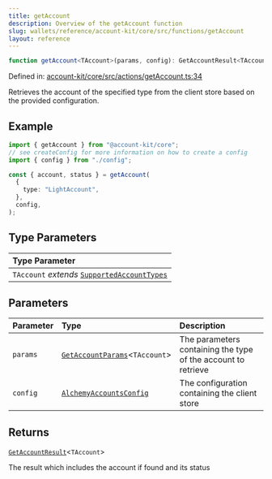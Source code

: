 ```yaml
---
title: getAccount
description: Overview of the getAccount function
slug: wallets/reference/account-kit/core/src/functions/getAccount
layout: reference
---
```


```ts
function getAccount<TAccount>(params, config): GetAccountResult<TAccount>;
```

Defined in: [account-kit/core/src/actions/getAccount.ts:34](https://github.com/alchemyplatform/aa-sdk/blob/49e74eee8606f480b200b4612d00d950da8a8742/account-kit/core/src/actions/getAccount.ts#L34)

Retrieves the account of the specified type from the client store based on the provided configuration.

## Example

```ts
import { getAccount } from "@account-kit/core";
// see createConfig for more information on how to create a config
import { config } from "./config";

const { account, status } = getAccount(
  {
    type: "LightAccount",
  },
  config,
);
```

## Type Parameters

| Type Parameter                                                                            |
| :---------------------------------------------------------------------------------------- |
| `TAccount` _extends_ [`SupportedAccountTypes`](../type-aliases/SupportedAccountTypes.mdx) |

## Parameters

| Parameter | Type                                                                    | Description                                                   |
| :-------- | :---------------------------------------------------------------------- | :------------------------------------------------------------ |
| `params`  | [`GetAccountParams`](../type-aliases/GetAccountParams.mdx)\<`TAccount`> | The parameters containing the type of the account to retrieve |
| `config`  | [`AlchemyAccountsConfig`](../type-aliases/AlchemyAccountsConfig.mdx)    | The configuration containing the client store                 |

## Returns

[`GetAccountResult`](../type-aliases/GetAccountResult.mdx)\<`TAccount`>

The result which includes the account if found and its status

